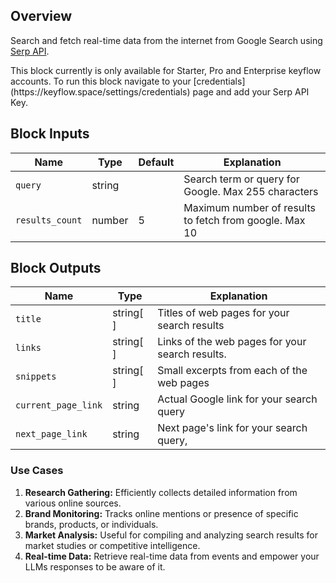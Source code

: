 ## Overview

Search and fetch real-time data from the internet from Google Search using [Serp API](https://serpapi.com/).

<Note>
  This block currently is only available for Starter, Pro and Enterprise keyflow
  accounts. To run this block navigate to your
  [credentials](https://keyflow.space/settings/credentials) page and add your
  Serp API Key.
</Note>

## Block Inputs

| Name            | Type   | Default | Explanation                                            |
| --------------- | ------ | ------- | ------------------------------------------------------ |
| `query`         | string |         | Search term or query for Google. Max 255 characters    |
| `results_count` | number | 5       | Maximum number of results to fetch from google. Max 10 |

## Block Outputs

| Name                | Type      | Explanation                                     |
| ------------------- | --------- | ----------------------------------------------- |
| `title`             | string[ ] | Titles of web pages for your search results     |
| `links`             | string[ ] | Links of the web pages for your search results. |
| `snippets`          | string[ ] | Small excerpts from each of the web pages       |
| `current_page_link` | string    | Actual Google link for your search query        |
| `next_page_link`    | string    | Next page's link for your search query,         |

### **Use Cases**

1. **Research Gathering:** Efficiently collects detailed information from various online sources.
2. **Brand Monitoring:** Tracks online mentions or presence of specific brands, products, or individuals.
3. **Market Analysis:** Useful for compiling and analyzing search results for market studies or competitive intelligence.
4. **Real-time Data:** Retrieve real-time data from events and empower your LLMs responses to be aware of it.
